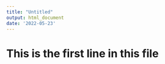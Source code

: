 ```yaml
---
title: "Untitled"
output: html_document
date: '2022-05-23'
---
```

# This is the first line in this file